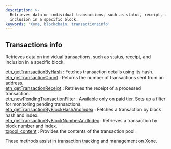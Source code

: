 ```yaml
---
description: >-
  Retrieves data on individual transactions, such as status, receipt, and
  inclusion in a specific block.
keywords: 'Xone, blockchain, transactionsinfo'
---
```



<Meta
  title="Xone transactions info | dRPC"
/>

## Transactions info

Retrieves data on individual transactions, such as status, receipt, and inclusion in a specific block.

[eth_getTransactionByHash](/openapi/transactionsinfo/eth_getTransactionByHash) : Fetches transaction details using its hash.  \
[eth_getTransactionCount](/openapi/transactionsinfo/eth_getTransactionCount) : Returns the number of transactions sent from an address. \
[eth_getTransactionReceipt](/openapi/transactionsinfo/eth_getTransactionReceipt) : Retrieves the receipt of a processed transaction.  \
[eth_newPendingTransactionFilter](/openapi/transactionsinfo/eth_newPendingTransactionFilter) : Available only on paid tier. Sets up a filter for monitoring pending transactions. \
[eth_getTransactionByBlockHashAndIndex](/openapi/transactionsinfo/eth_getTransactionByBlockHashAndIndex) : Fetches a transaction by block hash and index. \
[eth_getTransactionByBlockNumberAndIndex](/openapi/transactionsinfo/eth_getTransactionByBlockNumberAndIndex) : Retrieves a transaction by block number and index. \
[txpool_content](/openapi/transactionsinfo/txpool_content) : Provides the contents of the transaction pool.

These methods assist in transaction tracking and management on Xone.
